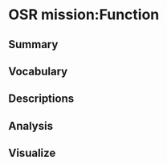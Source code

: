# OSR mission:Function

<TBD>

## Summary

## Vocabulary

## Descriptions

## Analysis

## Visualize

